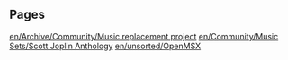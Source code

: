 
== Pages ==
[[en/Archive/Community/Music replacement project]]
[[en/Community/Music Sets/Scott Joplin Anthology]]
[[en/unsorted/OpenMSX]]
